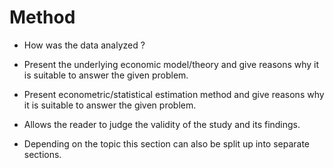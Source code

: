 # Method

* How was the data analyzed ?

* Present the underlying economic model/theory and give reasons why it is
  suitable to answer the given problem.

* Present econometric/statistical estimation method and give reasons why it is
  suitable to answer the given problem.

* Allows the reader to judge the validity of the study and its findings.

* Depending on the topic this section can also be split up into separate
  sections.

